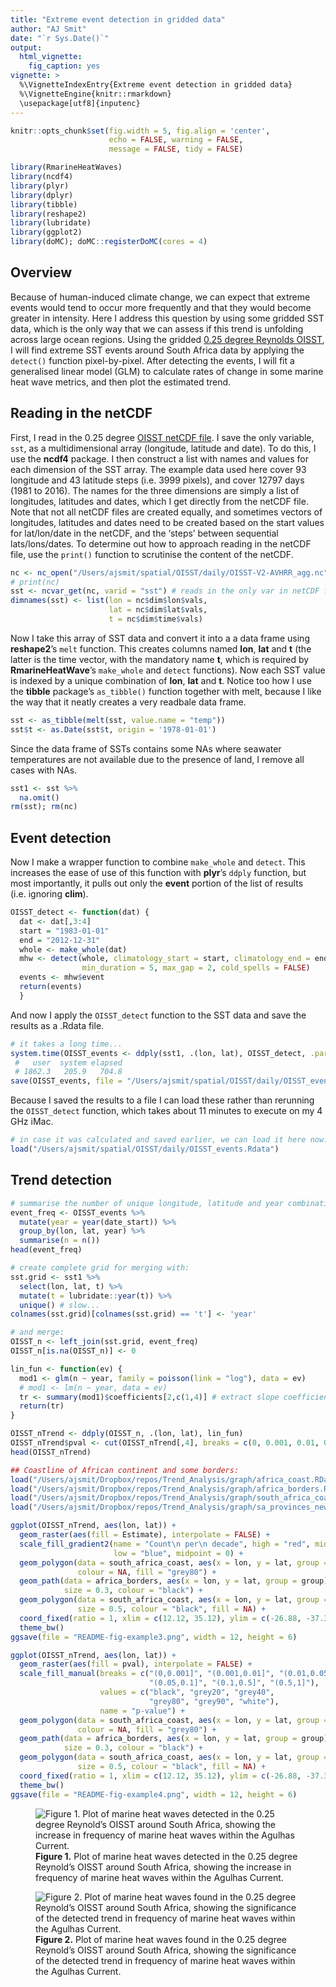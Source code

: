 ```yaml
---
title: "Extreme event detection in gridded data"
author: "AJ Smit"
date: "`r Sys.Date()`"
output: 
  html_vignette:
    fig_caption: yes
vignette: >
  %\VignetteIndexEntry{Extreme event detection in gridded data}
  %\VignetteEngine{knitr::rmarkdown}
  \usepackage[utf8]{inputenc}
---
```


```r
knitr::opts_chunk$set(fig.width = 5, fig.align = 'center',
                      echo = FALSE, warning = FALSE, 
                      message = FALSE, tidy = FALSE)
```

```r
library(RmarineHeatWaves)
library(ncdf4)
library(plyr)
library(dplyr)
library(tibble)
library(reshape2)
library(lubridate)
library(ggplot2)
library(doMC); doMC::registerDoMC(cores = 4)
```

## Overview

Because of human-induced climate change, we can expect that extreme events would tend to occur more frequently and that they would become greater in intensity. Here I address this question by using some gridded SST data, which is the only way that we can assess if this trend is unfolding across large ocean regions. Using the gridded [0.25 degree Reynolds OISST](http://dx.doi.org/10.1175/2007JCLI1824.1), I will find extreme SST events around South Africa data by applying the `detect()` function pixel-by-pixel. After detecting the events, I will fit a generalised linear model (GLM) to calculate rates of change in some marine heat wave metrics, and then plot the estimated trend. 

## Reading in the netCDF

First, I read in the 0.25 degree [OISST netCDF file](http://www.ncdc.noaa.gov/thredds/oisst-catalog.html). I save the only variable, `sst`, as a multidimensional array (longitude, latitude and date). To do this, I use the **ncdf4** package. I then construct a list with names and values for each dimension of the SST array. The example data used here cover 93 longitude and 43 latitude steps (i.e. 3999 pixels), and cover 12797 days (1981 to 2016). The names for the three dimensions are simply a list of longitudes, latitudes and dates, which I get directly from the netCDF file. Note that not all netCDF files are created equally, and sometimes vectors of longitudes, latitudes and dates need to be created based on the start values for lat/lon/date in the netCDF, and the 'steps' between sequential lats/lons/dates. To determine out how to approach reading in the netCDF file, use the `print()` function to scrutinise the content of the netCDF.

```r
nc <- nc_open("/Users/ajsmit/spatial/OISST/daily/OISST-V2-AVHRR_agg.nc")
# print(nc)
sst <- ncvar_get(nc, varid = "sst") # reads in the only var in netCDF file
dimnames(sst) <- list(lon = nc$dim$lon$vals,
                      lat = nc$dim$lat$vals, 
                      t = nc$dim$time$vals)
```

Now I take this array of SST data and convert it into a a data frame using **reshape2**'s `melt` function. This creates columns named **lon**, **lat** and **t** (the latter is the time vector, with the mandatory name **t**, which is required by **RmarineHeatWave**'s `make_whole` and `detect` functions). Now each SST value is indexed by a unique combination of **lon**, **lat** and **t**. Notice too how I use the **tibble** package's `as_tibble()` function together with melt, because I like the way that it neatly creates a very readbale data frame.

```r
sst <- as_tibble(melt(sst, value.name = "temp"))
sst$t <- as.Date(sst$t, origin = '1978-01-01')
```

Since the data frame of SSTs contains some NAs where seawater temperatures are not available due to the presence of land, I remove all cases with NAs.

```r
sst1 <- sst %>%
  na.omit()
rm(sst); rm(nc)
```

## Event detection

Now I make a wrapper function to combine `make_whole` and `detect`. This increases the ease of use of this function with **plyr**'s `ddply` function, but most importantly, it pulls out only the **event** portion of the list of results (i.e. ignoring **clim**).

```r
OISST_detect <- function(dat) {
  dat <- dat[,3:4]
  start = "1983-01-01"
  end = "2012-12-31"
  whole <- make_whole(dat)
  mhw <- detect(whole, climatology_start = start, climatology_end = end,
                min_duration = 5, max_gap = 2, cold_spells = FALSE)
  events <- mhw$event
  return(events)
  }
```

And now I apply the `OISST_detect` function to the SST data and save the results as a .Rdata file.

```r
# it takes a long time...
system.time(OISST_events <- ddply(sst1, .(lon, lat), OISST_detect, .parallel = TRUE))
 #   user  system elapsed 
 # 1862.3   205.9   704.8 
save(OISST_events, file = "/Users/ajsmit/spatial/OISST/daily/OISST_events.Rdata")
```

Because I saved the results to a file I can load these rather than rerunning the `OISST_detect` function, which takes about 11 minutes to execute on my 4 GHz iMac.

```r
# in case it was calculated and saved earlier, we can load it here now:
load("/Users/ajsmit/spatial/OISST/daily/OISST_events.Rdata")
```

## Trend detection

```r
# summarise the number of unique longitude, latitude and year combination:
event_freq <- OISST_events %>% 
  mutate(year = year(date_start)) %>% 
  group_by(lon, lat, year) %>% 
  summarise(n = n())
head(event_freq)

# create complete grid for merging with:
sst.grid <- sst1 %>% 
  select(lon, lat, t) %>% 
  mutate(t = lubridate::year(t)) %>% 
  unique() # slow...
colnames(sst.grid)[colnames(sst.grid) == 't'] <- 'year'

# and merge:
OISST_n <- left_join(sst.grid, event_freq)
OISST_n[is.na(OISST_n)] <- 0
```

```r
lin_fun <- function(ev) {
  mod1 <- glm(n ~ year, family = poisson(link = "log"), data = ev)
  # mod1 <- lm(n ~ year, data = ev)
  tr <- summary(mod1)$coefficients[2,c(1,4)] # extract slope coefficient and its p-value
  return(tr)
}
```


```r
OISST_nTrend <- ddply(OISST_n, .(lon, lat), lin_fun)
OISST_nTrend$pval <- cut(OISST_nTrend[,4], breaks = c(0, 0.001, 0.01, 0.05, 0.1, 0.5, 1))
head(OISST_nTrend)
```

```r
## Coastline of African continent and some borders:
load("/Users/ajsmit/Dropbox/repos/Trend_Analysis/graph/africa_coast.RData")
load("/Users/ajsmit/Dropbox/repos/Trend_Analysis/graph/africa_borders.Rdata")
load("/Users/ajsmit/Dropbox/repos/Trend_Analysis/graph/south_africa_coast.RData")
load("/Users/ajsmit/Dropbox/repos/Trend_Analysis/graph/sa_provinces_new.RData")
```

```r
ggplot(OISST_nTrend, aes(lon, lat)) +
  geom_raster(aes(fill = Estimate), interpolate = FALSE) +
  scale_fill_gradient2(name = "Count\n per\n decade", high = "red", mid = "white",
                       low = "blue", midpoint = 0) +
  geom_polygon(data = south_africa_coast, aes(x = lon, y = lat, group = group), 
               colour = NA, fill = "grey80") +
  geom_path(data = africa_borders, aes(x = lon, y = lat, group = group), 
            size = 0.3, colour = "black") +
  geom_polygon(data = south_africa_coast, aes(x = lon, y = lat, group = group),
               size = 0.5, colour = "black", fill = NA) +
  coord_fixed(ratio = 1, xlim = c(12.12, 35.12), ylim = c(-26.88, -37.38), expand = TRUE) +
  theme_bw()
ggsave(file = "README-fig-example3.png", width = 12, height = 6)

ggplot(OISST_nTrend, aes(lon, lat)) +
  geom_raster(aes(fill = pval), interpolate = FALSE) +
  scale_fill_manual(breaks = c("(0,0.001]", "(0.001,0.01]", "(0.01,0.05]",
                               "(0.05,0.1]", "(0.1,0.5]", "(0.5,1]"),
                    values = c("black", "grey20", "grey40",
                               "grey80", "grey90", "white"),
                    name = "p-value") +
  geom_polygon(data = south_africa_coast, aes(x = lon, y = lat, group = group), 
               colour = NA, fill = "grey80") +
  geom_path(data = africa_borders, aes(x = lon, y = lat, group = group), 
            size = 0.3, colour = "black") +
  geom_polygon(data = south_africa_coast, aes(x = lon, y = lat, group = group), 
               size = 0.5, colour = "black", fill = NA) +
  coord_fixed(ratio = 1, xlim = c(12.12, 35.12), ylim = c(-26.88, -37.38), expand = TRUE) +
  theme_bw()
ggsave(file = "README-fig-example4.png", width = 12, height = 6)
```

![**Figure 1.** Plot of marine heat waves detected in the 0.25 degree Reynold's OISST around South Africa, showing the increase in frequency of marine heat waves within the Agulhas Current.](README-fig-example3.png)

![**Figure 2.** Plot of marine heat waves found in the 0.25 degree Reynold's OISST around South Africa, showing the significance of the detected trend in frequency of marine heat waves within the Agulhas Current.](README-fig-example4.png)
